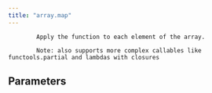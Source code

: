 ```yaml
---
title: "array.map"
---
```


            Apply the function to each element of the array.

            Note: also supports more complex callables like functools.partial and lambdas with closures
            

## Parameters
<ParamField body="func" type="Callable[[Value], Value]" required="true" >
</ParamField>
